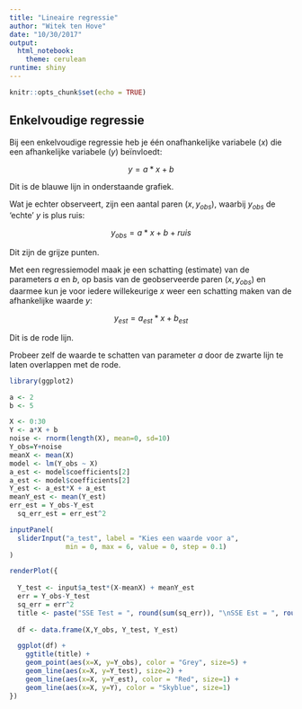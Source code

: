 ```yaml
---
title: "Lineaire regressie"
author: "Witek ten Hove"
date: "10/30/2017"
output: 
  html_notebook: 
    theme: cerulean
runtime: shiny
---
```


```r
knitr::opts_chunk$set(echo = TRUE)
```

## Enkelvoudige regressie

Bij een enkelvoudige regressie heb je één onafhankelijke variabele $(x)$ die een afhankelijke variabele $(y)$ beïnvloedt:

$$ y = a*x + b $$

Dit is de blauwe lijn in onderstaande grafiek.

Wat je echter observeert, zijn een aantal paren $(x,y_{obs})$, waarbij $y_{obs}$ de 'echte' $y$ is plus ruis:

$$ y_{obs} = a*x + b + ruis $$

Dit zijn de grijze punten.

Met een regressiemodel maak je een schatting (estimate) van de parameters $a$ en $b$, op basis van de geobserveerde paren $(x,y_{obs})$ en daarmee kun je voor iedere willekeurige $x$ weer een schatting maken van de afhankelijke waarde $y$:

$$ y_{est} = a_{est} * x + b_{est} $$

Dit is de rode lijn.

Probeer zelf de waarde te schatten van parameter $a$ door de zwarte lijn te laten overlappen met de rode.

```r
library(ggplot2)

a <- 2
b <- 5

X <- 0:30
Y <- a*X + b
noise <- rnorm(length(X), mean=0, sd=10)
Y_obs=Y+noise
meanX <- mean(X)
model <- lm(Y_obs ~ X)
a_est <- model$coefficients[2]
a_est <- model$coefficients[2]
Y_est <- a_est*X + a_est
meanY_est <- mean(Y_est)
err_est = Y_obs-Y_est
  sq_err_est = err_est^2

inputPanel(
  sliderInput("a_test", label = "Kies een waarde voor a",
              min = 0, max = 6, value = 0, step = 0.1)
)

renderPlot({
  
  Y_test <- input$a_test*(X-meanX) + meanY_est
  err = Y_obs-Y_test
  sq_err = err^2
  title <- paste("SSE Test = ", round(sum(sq_err)), "\nSSE Est = ", round(sum(sq_err_est)))
  
  df <- data.frame(X,Y_obs, Y_test, Y_est)

  ggplot(df) +
    ggtitle(title) +
    geom_point(aes(x=X, y=Y_obs), color = "Grey", size=5) +
    geom_line(aes(x=X, y=Y_test), size=2) +
    geom_line(aes(x=X, y=Y_est), color = "Red", size=1) +
    geom_line(aes(x=X, y=Y), color = "Skyblue", size=1)
})
```
